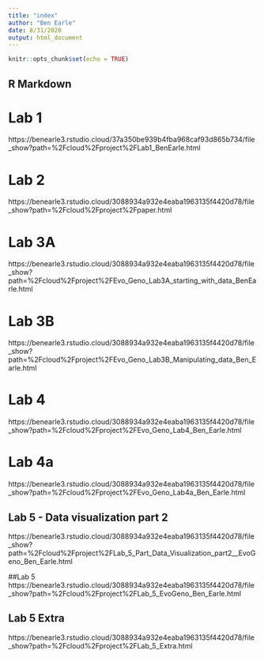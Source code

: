 ```yaml
---
title: "index"
author: "Ben Earle"
date: 8/31/2020
output: html_document
---
```


```r
knitr::opts_chunk$set(echo = TRUE)
```

## R Markdown

# Lab 1
https://benearle3.rstudio.cloud/37a350be939b4fba968caf93d865b734/file_show?path=%2Fcloud%2Fproject%2FLab1_BenEarle.html

# Lab 2
https://benearle3.rstudio.cloud/3088934a932e4eaba1963135f4420d78/file_show?path=%2Fcloud%2Fproject%2Fpaper.html

# Lab 3A
https://benearle3.rstudio.cloud/3088934a932e4eaba1963135f4420d78/file_show?path=%2Fcloud%2Fproject%2FEvo_Geno_Lab3A_starting_with_data_BenEarle.html

# Lab 3B
https://benearle3.rstudio.cloud/3088934a932e4eaba1963135f4420d78/file_show?path=%2Fcloud%2Fproject%2FEvo_Geno_Lab3B_Manipulating_data_Ben_Earle.html

# Lab 4
https://benearle3.rstudio.cloud/3088934a932e4eaba1963135f4420d78/file_show?path=%2Fcloud%2Fproject%2FEvo_Geno_Lab4_Ben_Earle.html

# Lab 4a
https://benearle3.rstudio.cloud/3088934a932e4eaba1963135f4420d78/file_show?path=%2Fcloud%2Fproject%2FEvo_Geno_Lab4a_Ben_Earle.html

## Lab 5 - Data visualization part 2
https://benearle3.rstudio.cloud/3088934a932e4eaba1963135f4420d78/file_show?path=%2Fcloud%2Fproject%2FLab_5_Part_Data_Visualization_part2__EvoGeno_Ben_Earle.html

##Lab 5
https://benearle3.rstudio.cloud/3088934a932e4eaba1963135f4420d78/file_show?path=%2Fcloud%2Fproject%2FLab_5_EvoGeno_Ben_Earle.html

## Lab 5 Extra
https://benearle3.rstudio.cloud/3088934a932e4eaba1963135f4420d78/file_show?path=%2Fcloud%2Fproject%2FLab_5_Extra.html

